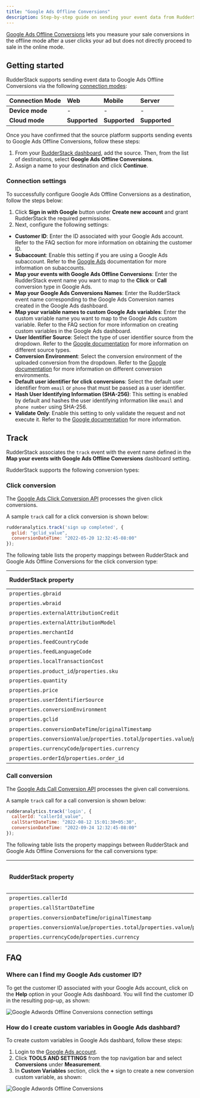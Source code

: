 ```yaml
---
title: "Google Ads Offline Conversions"
description: Step-by-step guide on sending your event data from RudderStack to Google Ads Offline Conversions.
---
```


[Google Ads Offline Conversions](https://support.google.com/google-ads/answer/2998031?hl=en&ref_topic=7280668) lets you measure your sale conversions in the offline mode after a user clicks your ad but does not directly proceed to sale in the online mode.

## Getting started

RudderStack supports sending event data to Google Ads Offline Conversions via the following <a href="https://rudderstack.com/docs/rudderstack-cloud/rudderstack-connection-modes/">connection modes</a>:

| **Connection Mode** | **Web**         | **Mobile**   | **Server**        |
| :-------------------| :-------------- | :----------- | :-----------------|
| **Device mode**     | -               | -            | -                 |
| **Cloud mode**      | **Supported**   | **Supported** |  **Supported**    |

Once you have confirmed that the source platform supports sending events to Google Ads Offline Conversions, follow these steps:

1. From your [RudderStack dashboard](https://app.rudderstack.com/), add the source. Then, from the list of destinations, select **Google Ads Offline Conversions**.
2. Assign a name to your destination and click **Continue**.

### Connection settings

To successfully configure Google Ads Offline Conversions as a destination, follow the steps below:

1. Click **Sign in with Google** button under **Create new account** and grant RudderStack the required permissions.
2. Next, configure the following settings:

- **Customer ID**: Enter the ID associated with your Google Ads account. Refer to the <Link to="#faq">FAQ</Link> section for more information on obtaining the customer ID.
- **Subaccount**: Enable this setting if you are using a Google Ads subaccount. Refer to the <a href="https://support.google.com/campaignmanager/answer/2829448?hl=en#zippy=%2Cwhat-are-subaccounts">Google Ads</a> documentation for more information on subaccounts.
- **Map your events with Google Ads Offline Conversions**: Enter the RudderStack event name you want to map to the **Click** or **Call** conversion type in Google Ads.
- **Map your Google Ads Conversions Names**: Enter the RudderStack event name corresponding to the Google Ads Conversion names created in the Google Ads dashboard.
- **Map your variable names to custom Google Ads variables**: Enter the custom variable name you want to map to the Google Ads custom variable. Refer to the <Link to="#faq">FAQ</Link> section for more information on creating custom variables in the Google Ads dashboard.
- **User Identifier Source**: Select the type of user identifier source from the dropdown. Refer to the [Google documentation](https://developers.google.com/google-ads/api/rest/reference/rest/v11/UserIdentifier#UserIdentifierSource) for more information on different source types.
- **Conversion Environment**: Select the conversion environment of the uploaded conversion from the dropdown. Refer to the [Google documentation](https://developers.google.com/google-ads/api/rest/reference/rest/v11/customers/uploadClickConversions#ConversionEnvironment) for more information on different conversion environments.
- **Default user identifier for click conversions**: Select the default user identifier from `email` or `phone` that must be passed as a user identifier.
- **Hash User Identifying Information (SHA-256)**: This setting is enabled by default and hashes the user identifying information like `email` and `phone number` using SHA-256.
- **Validate Only**: Enable this setting to only validate the request and not execute it. Refer to the [Google documentation](https://developers.google.com/google-ads/api/rest/reference/rest/v11/customers/uploadClickConversions) for more information.

## Track

RudderStack associates the <Link to="/event-spec/standard-events/track">`track`</Link> event with the event name defined in the **Map your events with Google Ads Offline Conversions** dashboard setting.

RudderStack supports the following conversion types:

### Click conversion

The [Google Ads Click Conversion API](https://developers.google.com/google-ads/api/rest/reference/rest/v11/customers/uploadClickConversions#ClickConversion) processes the given click conversions.

A sample `track` call for a click conversion is shown below:

```javascript
rudderanalytics.track('sign up completed', {
  gclid: "gclid_value",
  conversionDateTime: "2022-05-20 12:32:45-08:00"
});
```

The following table lists the property mappings between RudderStack and Google Ads Offline Conversions for the click conversion type:

| RudderStack property | Google Ads Offline Conversions property | Presence |
| :-----| :--------| :--------| 
| `properties.gbraid` | `gbraid` | Optional |
| `properties.wbraid`  | `wbraid` | Optional |
| `properties.externalAttributionCredit` | `externalAttributionCredit` | Optional |
| `properties.externalAttributionModel` | `externalAttributionModel` | Optional |
| `properties.merchantId` | `merchantId` | Optional |
| `properties.feedCountryCode` | `feedCountryCode` | Optional |
| `properties.feedLanguageCode` | `feedLanguageCode` | Optional |
| `properties.localTransactionCost` | `localTransactionCost` | Optional |
| `properties.product_id`/`properties.sku` | `productId` | Optional |
| `properties.quantity` | `quantity` | Optional |
| `properties.price` | `unitPrice` | Optional |
| `properties.userIdentifierSource` | `userIdentifierSource` | Optional |
| `properties.conversionEnvironment` | `conversionEnvironment` | Optional |
| `properties.gclid` | `gclid` | Optional |
| `properties.conversionDateTime`/`originalTimestamp` | `conversionDateTime` | Required |
| `properties.conversionValue`/`properties.total`/`properties.value`/`properties.revenue` | `conversionValue` | Optional |
| `properties.currencyCode`/`properties.currency` | `currencyCode` | Optional |
| `properties.orderId`/`properties.order_id` | `orderId` | Optional |

### Call conversion

The [Google Ads Call Conversion API](https://developers.google.com/google-ads/api/rest/reference/rest/v11/customers/uploadCallConversions) processes the given call conversions.

A sample `track` call for a call conversion is shown below:

```javascript
rudderanalytics.track('login', {
  callerId: "callerId_value",
  callStartDateTime: "2022-08-12 15:01:30+05:30",
  conversionDateTime: "2022-09-24 12:32:45-08:00"
});
```

The following table lists the property mappings between RudderStack and Google Ads Offline Conversions for the call conversions type:

| RudderStack property | Google Ads Offline Conversions property | Presence |
| :-----| :--------| :--------| 
| `properties.callerId` | `callerId` | Required |
| `properties.callStartDateTime`  | `callStartDateTime` | Required |
| `properties.conversionDateTime`/`originalTimestamp` | `conversionDateTime` | Required |
| `properties.conversionValue`/`properties.total`/`properties.value`/`properties.revenue` | `conversionValue` | Optional |
| `properties.currencyCode`/`properties.currency` | `currencyCode` | Optional |

## FAQ

### Where can I find my Google Ads customer ID?

To get the customer ID associated with your Google Ads account, click on the **Help** option in your Google Ads dashboard. You will find the customer ID in the resulting pop-up, as shown:

<img src="../../assets/event-stream-destinations/google-adwords-remarketing-lists-customer-id.png" alt="Google Adwords Offline Conversions connection settings" />

### How do I create custom variables in Google Ads dashbard?

To create custom variables in Google Ads dashbard, follow these steps:

1. Login to the [Google Ads account](https://ads.google.com/intl/en_IN/home/).
2. Click **TOOLS AND SETTINGS** from the top navigation bar and select **Conversions** under **Measurement**.
3. In **Custom Variables** section, click the **+** sign to create a new conversion custom variable, as shown:

<img src="../../assets/event-stream-destinations/gads-custom-variable.png" alt="Google Adwords Offline Conversions" />
